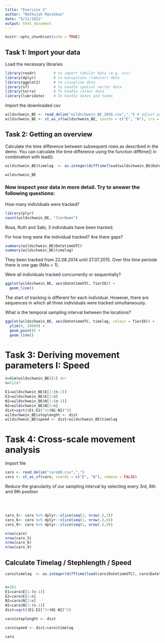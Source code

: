 ```yaml
---
title: "Exercise 2"
author: "Mathujah Manikkan"
date: "5/11/2022"
output: html_document
---
```


```r
knitr::opts_chunk$set(echo = TRUE)
```



## Task 1: Import your data
Load the necessary libraries
```r
library(readr)        # to import tabular data (e.g. csv)
library(dplyr)        # to manipulate (tabular) data
library(ggplot2)      # to visualize data
library(sf)           # to handle spatial vector data
library(terra)        # To handle raster data
library(lubridate)    # To handle dates and times
```

Import the downloaded csv
```r
wildschwein_BE <- read_delim("wildschwein_BE_2056.csv",",") # adjust path
wildschwein_BE <- st_as_sf(wildschwein_BE, coords = c("E", "N"), crs = 2056, remove = FALSE)

```

## Task 2: Getting an overview
Calculate the time difference between subsequent rows as described in the demo. You can calculate the time difference using the function difftime() in combination with lead().
```r
wildschwein_BE$timelag  <- as.integer(difftime(lead(wildschwein_BE$DatetimeUTC), wildschwein_BE$DatetimeUTC, units("secs")))

wildschwein_BE
```
### Now inspect your data in more detail. Try to answer the following questions:

How many individuals were tracked?
```r
library(plyr)
count(wildschwein_BE, "TierName")
```
Rosa, Ruth and Sabi, 3 individuals have been tracked. 


For how long were the individual tracked? Are there gaps?
```r
summary(wildschwein_BE$DatetimeUTC)
summary(wildschwein_BE$timelag)
```
They been tracked from 22.08.2014 until 27.07.2015. Over this time periode there is one gap (NAs = 1). 


Were all individuals tracked concurrently or sequentially?
```r
ggplot(wildschwein_BE, aes(DatetimeUTC, TierID)) +
  geom_line()
```
The start of tracking is different for each individual. However, there are sequences in which all three individuals were tracked simultaneously. 


What is the temporal sampling interval between the locations?
```r

ggplot(wildschwein_BE, aes(DatetimeUTC, timelag, colour = TierID)) +
  ylim(0, 20000) +
  geom_point() +
  geom_line()
```
# Task 3: Deriving movement parameters I: Speed

```r
n=dim(wildschwein_BE)[1] #or
n=51247

E1=wildschwein_BE$E[1:(n-1)]
E2=wildschwein_BE$E[2:n]
N1=wildschwein_BE$N[1:(n-1)]
N2=wildschwein_BE$N[2:n]
dist=sqrt((E1-E2)^2+(N1-N2)^2)
wildschwein_BE$steplenght <- dist
wildschwein_BE$speed <- dist/wildschwein_BE$timelag
```

# Task 4: Cross-scale movement analysis

Import file

```r
caro <- read_delim("caro60.csv",",") 
caro <- st_as_sf(caro, coords = c("E", "N"), remove = FALSE)

```

Reduce the granularity of our sampling interval by selecting every 3rd, 6th and 9th position


<br><br>


```r


caro_3<- caro %>% dplyr::slice(seq(1, nrow(.),3))
caro_6<- caro %>% dplyr::slice(seq(1, nrow(.),6))
caro_9<- caro %>% dplyr::slice(seq(1, nrow(.),9))

nrow(caro)
nrow(caro_3)
nrow(caro_6)
nrow(caro_9)

```

## Calculate Timelag / Stephlength / Speed
```r
caro$timelag  <- as.integer(difftime(lead(caro$DatetimeUTC), caro$DatetimeUTC, units = c("secs")))


n=201
E1=caro$E[1:(n-1)]
E2=caro$E[2:n]
N2=caro$N[2:n]
N1=caro$N[1:(n-1)]
dist=sqrt((E1-E2)^2+(N1-N2)^2)

caro$steplenght <- dist

caro$speed <- dist/caro$timelag

caro

```